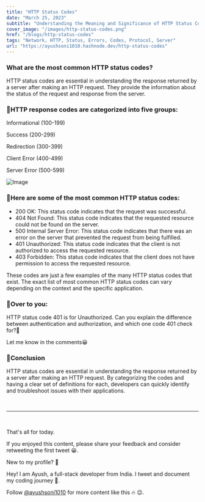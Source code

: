 ---
title: "HTTP Status Codes"
date: "March 25, 2023"
subtitle: "Understanding the Meaning and Significance of HTTP Status Codes"
cover_image: "/images/http-status-codes.png"
href: "/blogs/http-status-codes"
tags: "Network, HTTP, Status, Errors, Codes, Protocol, Server"
url: "https://ayushsoni1010.hashnode.dev/http-status-codes"
---

### **What are the most common HTTP status codes?**

HTTP status codes are essential in understanding the response returned by a server after making an HTTP request. They provide the information about the status of the request and response from the server.

### 🎯HTTP response codes are categorized into five groups:

Informational (100-199)

Success (200-299)

Redirection (300-399)

Client Error (400-499)

Server Error (500-599)

![Image](https://dev-to-uploads.s3.amazonaws.com/uploads/articles/ewwmocekdo8mme6dbi2a.png)

### 🎯Here are some of the most common HTTP status codes:

- 200 OK: This status code indicates that the request was successful.
- 404 Not Found: This status code indicates that the requested resource could not be found on the server.
- 500 Internal Server Error: This status code indicates that there was an error on the server that prevented the request from being fulfilled.
- 401 Unauthorized: This status code indicates that the client is not authorized to access the requested resource.
- 403 Forbidden: This status code indicates that the client does not have permission to access the requested resource.

These codes are just a few examples of the many HTTP status codes that exist. The exact list of most common HTTP status codes can vary depending on the context and the specific application.

### 🤔**Over to you:**

HTTP status code 401 is for Unauthorized. Can you explain the difference between authentication and authorization, and which one code 401 check for?👀

Let me know in the comments😀

### 🎯**Conclusion**

HTTP status codes are essential in understanding the response returned by a server after making an HTTP request. By categorizing the codes and having a clear set of definitions for each, developers can quickly identify and troubleshoot issues with their applications.

&nbsp;
&nbsp;

---

&nbsp;
&nbsp;

That's all for today.

If you enjoyed this content, please share your feedback and consider retweeting the first tweet 😀.

New to my profile? 🎉

Hey! I am Ayush, a full-stack developer from India. I tweet and document my coding journey 🌸.

Follow [@ayushsoni1010](https://twitter.com/ayushsoni1010) for more content like this 🔥 😉.
